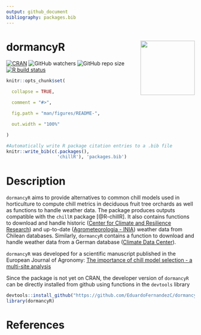 ```yaml
---
output: github_document
bibliography: packages.bib
---
```


# dormancyR <a><img src='man/figures/dormancyR.png' align="right" height="145" /></a>

<!-- badges: start -->
[![CRAN](https://www.r-pkg.org/badges/version/dormancyR)](https://CRAN.R-project.org/package=dormancyR)
![GitHub watchers](https://img.shields.io/github/watchers/EduardoFernandezC/dormancyR?label=Watch&style=social)
![GitHub repo size](https://img.shields.io/github/repo-size/EduardoFernandezC/dormancyR)
[![R build status](https://github.com/EduardoFernandezC/dormancyR/workflows/R-CMD-check/badge.svg)](https://github.com/EduardoFernandezC/dormancyR/actions?workflow=R-CMD-check)
<!-- badges: end -->


<!-- README.md is generated from README.Rmd. Please edit that file -->

```r

knitr::opts_chunk$set(

  collapse = TRUE,

  comment = "#>",

  fig.path = "man/figures/README-",

  out.width = "100%"

)

```


```r
#Automatically write R package citation entries to a .bib file
knitr::write_bib(c(.packages(), 
                   'chillR'), 'packages.bib')
```

# Description

`dormancyR` aims to provide alternatives to common chill models used in horticulture to compute chill metrics in deciduous fruit tree orchards as well as functions to handle weather data. The package produces outputs compatible with the `chillR` package [@R-chillR]. It also contains functions to download and handle historic ([Center for Climate and Resilience Research](<https://www.cr2.cl>)) and up-to-date ([Agrometeorologia - INIA](<https://agrometeorologia.cl/>)) weather data from Chilean databases. Similarly, `dormancyR` contains a function to download and handle weather data from a German database ([Climate Data Center](<https://cdc.dwd.de/portal/>)).

`dormancyR` was developed for a scientific manuscript published in the European Journal of Agronomy: [The importance of chill model selection - a multi-site analysis](<https://doi.org/10.1016/j.eja.2020.126103>)

Since the package is not yet on CRAN, the developer version of `dormancyR` can be directly installed from github using functions in the `devtools` library

```r
devtools::install_github("https://github.com/EduardoFernandezC/dormancyR")
library(dormancyR)
```

# References
